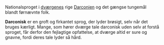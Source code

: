 {{title:Darconisk}}
{{author:Laura Holmegaard}}
{{timestamp:2009-11-01T14:37:13Z}}
{{copyright:Darconisk}}
Nationalsproget i [[dværg|dværgenes]] rige [[Darconien]] og det gængse tungemål blandt førnævnte folk.

'''Darconisk''' er en groft og firkantet sprog, der lyder brøsigt, selv når det bruges kærligt. Mange, som hører dværge tale darconisk uden selv at forstå sproget, får derfor den fejlagtige opfattelse, at dværge altid er sure og gnavne, fordi deres tale lyder så hård.
